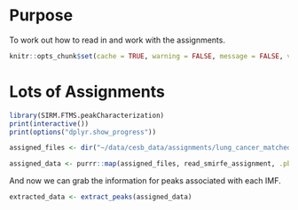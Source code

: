 # Purpose

To work out how to read in and work with the assignments.

```r
knitr::opts_chunk$set(cache = TRUE, warning = FALSE, message = FALSE, verbose = TRUE)
```

# Lots of Assignments

```r
library(SIRM.FTMS.peakCharacterization)
print(interactive())
print(options("dplyr.show_progress"))
```

```r
assigned_files <- dir("~/data/cesb_data/assignments/lung_cancer_matched_tissue/2018-01-04-000000", full.names = TRUE)

assigned_data <- purrr::map(assigned_files, read_smirfe_assignment, .pb = pb)
```

And now we can grab the information for peaks associated with each IMF.

```r
extracted_data <- extract_peaks(assigned_data)
```
